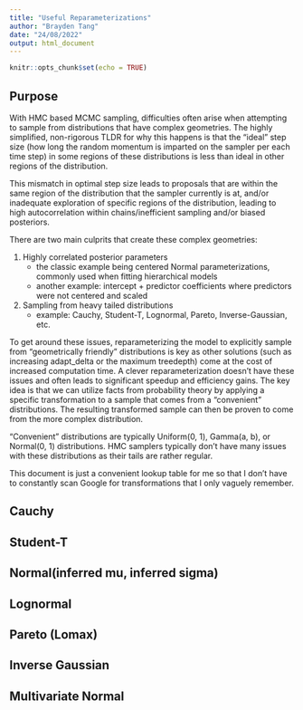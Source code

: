 ```yaml
---
title: "Useful Reparameterizations"
author: "Brayden Tang"
date: "24/08/2022"
output: html_document
---
```


```r
knitr::opts_chunk$set(echo = TRUE)
```

## Purpose

With HMC based MCMC sampling, difficulties often arise when attempting to sample from distributions that have complex geometries. The highly simplified, non-rigorous TLDR for why this happens is that the "ideal" step size (how long the random momentum is imparted on the sampler per each time step) in some regions of these distributions is less than ideal in other regions of the distribution. 

This mismatch in optimal step size leads to proposals that are within the same region of the distribution that the sampler currently is at, and/or inadequate exploration of specific regions of the distribution, leading to high autocorrelation within chains/inefficient sampling and/or biased posteriors.

There are two main culprits that create these complex geometries:

1) Highly correlated posterior parameters
    - the classic example being centered Normal parameterizations, commonly used when fitting hierarchical models
    - another example: intercept + predictor coefficients where predictors were not centered and scaled

2) Sampling from heavy tailed distributions
    - example: Cauchy, Student-T, Lognormal, Pareto, Inverse-Gaussian, etc.
    
To get around these issues, reparameterizing the model to explicitly sample from "geometrically friendly" distributions is key as other solutions (such as increasing adapt_delta or the maximum treedepth) come at the cost of increased computation time. A clever reparameterization doesn't have these issues and often leads to significant speedup and efficiency gains. The key idea is that we can utilize facts from probability theory by applying a specific transformation to a sample that comes from a "convenient" distributions. The resulting transformed sample can then be proven to come from the more complex distribution.

"Convenient" distributions are typically Uniform(0, 1), Gamma(a, b), or Normal(0, 1) distributions. HMC samplers typically don't have many issues with these distributions as their tails are rather regular.

This document is just a convenient lookup table for me so that I don't have to constantly scan Google for transformations that I only vaguely remember.

## Cauchy

## Student-T

## Normal(inferred mu, inferred sigma)

## Lognormal

## Pareto (Lomax)

## Inverse Gaussian

## Multivariate Normal 
